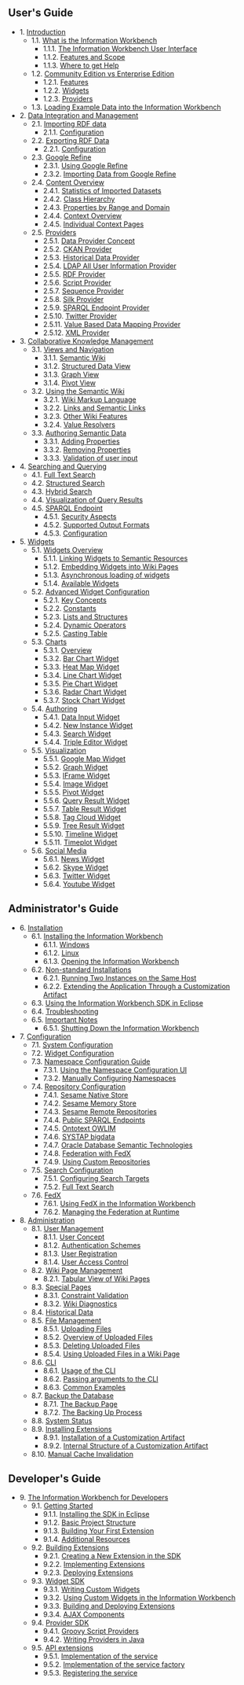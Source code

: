 == User's Guide ==
<ul class="tc">
<li>
<span>1.</span> [[Help:Introduction | Introduction]]
<ul>
<li>
<span>1.1.</span> [[Help:Introduction#What_is_the_Information_Workbench | What is the Information Workbench]]
<ul>
<li>
<span>1.1.1.</span> [[Help:Introduction#The_Information_Workbench_User_Interface | The Information Workbench User Interface]]
</li>
<li>
<span>1.1.2.</span> [[Help:Introduction#Features_and_Scope | Features and Scope]]
</li>
<li>
<span>1.1.3.</span> [[Help:Introduction#Where_to_get_Help | Where to get Help]]
</li>
</ul>
</li>
<li>
<span>1.2.</span> [[Help:CEvsEE | Community Edition vs Enterprise Edition]]
<ul>
<li>
<span>1.2.1.</span> [[Help:CEvsEE#Features | Features]]
</li>
<li>
<span>1.2.2.</span> [[Help:CEvsEE#Widgets | Widgets]]
</li>
<li>
<span>1.2.3.</span> [[Help:CEvsEE#Providers | Providers]]
</li>
</ul>
</li>
<li>
<span>1.3.</span> [[Help:ExampleData | Loading Example Data into the Information Workbench]]
</li>
</ul>
</li>
<li>
<span>2.</span> [[Help:DataIntegration | Data Integration and Management]]
<ul>
<li>
<span>2.1.</span> [[Help:RDFImport | Importing RDF data]]
<ul>
<li>
<span>2.1.1.</span> [[Help:RDFImport#Configuration | Configuration]]
</li>
</ul>
</li>
<li>
<span>2.2.</span> [[Help:RDFExport | Exporting RDF Data]]
<ul>
<li>
<span>2.2.1.</span> [[Help:RDFExport#Configuration | Configuration]]
</li>
</ul>
</li>
<li>
<span>2.3.</span> [[Help:GoogleRefine | Google Refine]]
<ul>
<li>
<span>2.3.1.</span> [[Help:GoogleRefine#Using_Google_Refine | Using Google Refine]]
</li>
<li>
<span>2.3.2.</span> [[Help:GoogleRefine#Importing_Data_from_Google_Refine | Importing Data from Google Refine]]
</li>
</ul>
</li>
<li>
<span>2.4.</span> [[Help:ContentOverview | Content Overview]]
<ul>
<li>
<span>2.4.1.</span> [[Help:ContentOverview#Statistics_of_Imported_Datasets | Statistics of Imported Datasets]]
</li>
<li>
<span>2.4.2.</span> [[Help:ContentOverview#Class_Hierarchy | Class Hierarchy]]
</li>
<li>
<span>2.4.3.</span> [[Help:ContentOverview#Properties_by_Range_and_Domain | Properties by Range and Domain]]
</li>
<li>
<span>2.4.4.</span> [[Help:ContentOverview#Context_Overview | Context Overview]]
</li>
<li>
<span>2.4.5.</span> [[Help:ContentOverview#Individual_Context_Pages | Individual Context Pages]]
</li>
</ul>
</li>
<li>
<span>2.5.</span> [[Help:Providers | Providers]]
<ul>
<li>
<span>2.5.1.</span> [[Help:Providers#Data_Provider_Concept | Data Provider Concept]]
</li>
<li>
<span>2.5.2.</span> [[Help:CkanProvider | CKAN Provider]]
</li>
<li>
<span>2.5.3.</span> [[Help:HistoricalDataProvider | Historical Data Provider]]
</li>
<li>
<span>2.5.4.</span> [[Help:LdapAllUserInfoProvider | LDAP All User Information Provider]]
</li>
<li>
<span>2.5.5.</span> [[Help:RDFProvider | RDF Provider]]
</li>
<li>
<span>2.5.6.</span> [[Help:ScriptProvider | Script Provider]]
</li>
<li>
<span>2.5.7.</span> [[Help:SequenceProvider | Sequence Provider]]
</li>
<li>
<span>2.5.8.</span> [[Help:SilkProvider | Silk Provider]]
</li>
<li>
<span>2.5.9.</span> [[Help:SPARQLEndpointProvider | SPARQL Endpoint Provider]]
</li>
<li>
<span>2.5.10.</span> [[Help:TwitterProvider | Twitter Provider]]
</li>
<li>
<span>2.5.11.</span> [[Help:ValueBasedDataMappingProvider | Value Based Data Mapping Provider]]
</li>
<li>
<span>2.5.12.</span> [[Help:XMLProvider | XML Provider]]
</li>
</ul>
</li>
</ul>
</li>
<li>
<span>3.</span> [[Help:KnowledgeManagement | Collaborative Knowledge Management]]
<ul>
<li>
<span>3.1.</span> [[Help:Views | Views and Navigation]]
<ul>
<li>
<span>3.1.1.</span> [[Help:Views#Semantic_Wiki | Semantic Wiki]]
</li>
<li>
<span>3.1.2.</span> [[Help:Views#Structured_Data_View | Structured Data View]]
</li>
<li>
<span>3.1.3.</span> [[Help:Views#Graph_View | Graph View]]
</li>
<li>
<span>3.1.4.</span> [[Help:Views#Pivot_View | Pivot View]]
</li>
</ul>
</li>
<li>
<span>3.2.</span> [[Help:Wiki | Using the Semantic Wiki]]
<ul>
<li>
<span>3.2.1.</span> [[Help:Wiki#Wiki_Markup_Language | Wiki Markup Language]]
</li>
<li>
<span>3.2.2.</span> [[Help:Wiki#Links_and_Semantic_Links | Links and Semantic Links]]
</li>
<li>
<span>3.2.3.</span> [[Help:Wiki#Other_Wiki_Features | Other Wiki Features]]
</li>
<li>
<span>3.2.4.</span> [[Help:ValueResolvers | Value Resolvers]]
</li>
</ul>
</li>
<li>
<span>3.3.</span> [[Help:TripleEditor | Authoring Semantic Data]]
<ul>
<li>
<span>3.3.1.</span> [[Help:TripleEditor#Adding_Properties | Adding Properties]]
</li>
<li>
<span>3.3.2.</span> [[Help:TripleEditor#Removing_Properties | Removing Properties]]
</li>
<li>
<span>3.3.3.</span> [[Help:TripleEditor#Validation_of_user_input | Validation of user input]]
</li>
</ul>
</li>
</ul>
</li>
<li>
<span>4.</span> [[Help:Search | Searching and Querying]]
<ul>
<li>
<span>4.1.</span> [[Help:Search#Full_Text_Search | Full Text Search]]
</li>
<li>
<span>4.2.</span> [[Help:Search#Structured_Search | Structured Search]]
</li>
<li>
<span>4.3.</span> [[Help:Search#Hybrid_Search | Hybrid Search]]
</li>
<li>
<span>4.4.</span> [[Help:Search#Visualization_of_Query_Results | Visualization of Query Results]]
</li>
<li>
<span>4.5.</span> [[Help:SPARQLEndpoint | SPARQL Endpoint]]
<ul>
<li>
<span>4.5.1.</span> [[Help:SPARQLEndpoint#Security_Aspects | Security Aspects]]
</li>
<li>
<span>4.5.2.</span> [[Help:SPARQLEndpoint#Supported_Output_Formats | Supported Output Formats]]
</li>
<li>
<span>4.5.3.</span> [[Help:SPARQLEndpoint#Configuration | Configuration]]
</li>
</ul>
</li>
</ul>
</li>
<li>
<span>5.</span> [[Help:Widgets | Widgets]]
<ul>
<li>
<span>5.1.</span> [[Help:Widgets#Widgets_Overview | Widgets Overview]]
<ul>
<li>
<span>5.1.1.</span> [[Help:Widgets#Linking_Widgets_to_Semantic_Resources | Linking Widgets to Semantic Resources]]
</li>
<li>
<span>5.1.2.</span> [[Help:Widgets#Embedding_Widgets_into_Wiki_Pages | Embedding Widgets into Wiki Pages]]
</li>
<li>
<span>5.1.3.</span> [[Help:Widgets#Asynchronous_loading_of_widgets | Asynchronous loading of widgets]]
</li>
<li>
<span>5.1.4.</span> [[Help:Widgets#Available_Widgets | Available Widgets]]
</li>
</ul>
</li>
<li>
<span>5.2.</span> [[Help:AdvancedWidgetConfiguration | Advanced Widget Configuration]]
<ul>
<li>
<span>5.2.1.</span> [[Help:AdvancedWidgetConfiguration#Key_Concepts | Key Concepts]]
</li>
<li>
<span>5.2.2.</span> [[Help:AdvancedWidgetConfiguration#Constants | Constants]]
</li>
<li>
<span>5.2.3.</span> [[Help:AdvancedWidgetConfiguration#Lists_and_Structures | Lists and Structures]]
</li>
<li>
<span>5.2.4.</span> [[Help:AdvancedWidgetConfiguration#Dynamic_Operators | Dynamic Operators]]
</li>
<li>
<span>5.2.5.</span> [[Help:AdvancedWidgetConfiguration#Casting_Table | Casting Table]]
</li>
</ul>
</li>
<li>
<span>5.3.</span> [[Help:Chart | Charts]]
<ul>
<li>
<span>5.3.1.</span> [[Help:Chart#Overview | Overview]]
</li>
<li>
<span>5.3.2.</span> [[Help:BarChart | Bar Chart Widget]]
</li>
<li>
<span>5.3.3.</span> [[Help:Heatmap | Heat Map Widget]]
</li>
<li>
<span>5.3.4.</span> [[Help:LineChart | Line Chart Widget]]
</li>
<li>
<span>5.3.5.</span> [[Help:PieChart | Pie Chart Widget]]
</li>
<li>
<span>5.3.6.</span> [[Help:RadarChart | Radar Chart Widget]]
</li>
<li>
<span>5.3.7.</span> [[Help:StockChart | Stock Chart Widget]]
</li>
</ul>
</li>
<li>
<span>5.4.</span> [[Help:Authoring | Authoring]]
<ul>
<li>
<span>5.4.1.</span> [[Help:DataInput | Data Input Widget]]
</li>
<li>
<span>5.4.2.</span> [[Help:NewInstance | New Instance Widget]]
</li>
<li>
<span>5.4.3.</span> [[Help:SearchWidget | Search Widget]]
</li>
<li>
<span>5.4.4.</span> [[Help:TripleEditorWidget | Triple Editor Widget]]
</li>
</ul>
</li>
<li>
<span>5.5.</span> [[Help:VisualizationWidgets | Visualization]]
<ul>
<li>
<span>5.5.1.</span> [[Help:GMap | Google Map Widget]]
</li>
<li>
<span>5.5.2.</span> [[Help:GraphWidget | Graph Widget]]
</li>
<li>
<span>5.5.3.</span> [[Help:IFrame | IFrame Widget]]
</li>
<li>
<span>5.5.4.</span> [[Help:Image | Image Widget]]
</li>
<li>
<span>5.5.5.</span> [[Help:PivotWidget | Pivot Widget]]
</li>
<li>
<span>5.5.6.</span> [[Help:QueryResult | Query Result Widget]]
</li>
<li>
<span>5.5.7.</span> [[Help:TableResult | Table Result Widget]]
</li>
<li>
<span>5.5.8.</span> [[Help:TagCloud | Tag Cloud Widget]]
</li>
<li>
<span>5.5.9.</span> [[Help:TreeResult | Tree Result Widget]]
</li>
<li>
<span>5.5.10.</span> [[Help:Timeline | Timeline Widget]]
</li>
<li>
<span>5.5.11.</span> [[Help:Timeplot | Timeplot Widget]]
</li>
</ul>
</li>
<li>
<span>5.6.</span> [[Help:SocialMediaWidgets | Social Media]]
<ul>
<li>
<span>5.6.1.</span> [[Help:News | News Widget]]
</li>
<li>
<span>5.6.2.</span> [[Help:Skype | Skype Widget]]
</li>
<li>
<span>5.6.3.</span> [[Help:Twitter | Twitter Widget]]
</li>
<li>
<span>5.6.4.</span> [[Help:Youtube | Youtube Widget]]
</li>
</ul>
</li>
</ul>
</li>
</ul>

== Administrator's Guide ==
<ul class="tc">
<li>
<span>6.</span> [[Help:Installation | Installation]]
<ul>
<li>
<span>6.1.</span> [[Help:Installation#Installing_the_Information_Workbench | Installing the Information Workbench]]
<ul>
<li>
<span>6.1.1.</span> [[Help:Installation#Windows | Windows]]
</li>
<li>
<span>6.1.2.</span> [[Help:Installation#Linux | Linux]]
</li>
<li>
<span>6.1.3.</span> [[Help:Installation#Opening_the_Information_Workbench | Opening the Information Workbench]]
</li>
</ul>
</li>
<li>
<span>6.2.</span> [[Help:Installation#Non-standard_Installations | Non-standard Installations]]
<ul>
<li>
<span>6.2.1.</span> [[Help:Installation#Running_Two_Instances_on_the_Same_Host | Running Two Instances on the Same Host]]
</li>
<li>
<span>6.2.2.</span> [[Help:Installation#Extending_the_Application_Through_a_Customization_Artifact | Extending the Application Through a Customization Artifact]]
</li>
</ul>
</li>
<li>
<span>6.3.</span> [[Help:Installation#Using_the_Information_Workbench_SDK_in_Eclipse | Using the Information Workbench SDK in Eclipse]]
</li>
<li>
<span>6.4.</span> [[Help:Installation#Troubleshooting | Troubleshooting]]
</li>
<li>
<span>6.5.</span> [[Help:Installation#Important_Notes | Important Notes]]
<ul>
<li>
<span>6.5.1.</span> [[Help:Installation#Shutting_Down_the_Information_Workbench | Shutting Down the Information Workbench]]
</li>
</ul>
</li>
</ul>
</li>
<li>
<span>7.</span> [[Help:Configuration | Configuration]]
<ul>
<li>
<span>7.1.</span> [[Help:SystemConfiguration | System Configuration]]
</li>
<li>
<span>7.2.</span> [[Help:WidgetConfiguration | Widget Configuration]]
</li>
<li>
<span>7.3.</span> [[Help:NamespaceConfig | Namespace Configuration Guide]]
<ul>
<li>
<span>7.3.1.</span> [[Help:NamespaceConfig#Using_the_Namespace_Configuration_UI | Using the Namespace Configuration UI]]
</li>
<li>
<span>7.3.2.</span> [[Help:NamespaceConfig#Manually_Configuring_Namespaces | Manually Configuring Namespaces]]
</li>
</ul>
</li>
<li>
<span>7.4.</span> [[Help:RepositoryConfiguration | Repository Configuration]]
<ul>
<li>
<span>7.4.1.</span> [[Help:RepositoryConfiguration#Sesame_Native_Store | Sesame Native Store]]
</li>
<li>
<span>7.4.2.</span> [[Help:RepositoryConfiguration#Sesame_Memory_Store | Sesame Memory Store]]
</li>
<li>
<span>7.4.3.</span> [[Help:RepositoryConfiguration#Sesame_Remote_Repositories | Sesame Remote Repositories]]
</li>
<li>
<span>7.4.4.</span> [[Help:RepositoryConfiguration#Public_SPARQL_Endpoints | Public SPARQL Endpoints]]
</li>
<li>
<span>7.4.5.</span> [[Help:RepositoryConfiguration#Ontotext_OWLIM | Ontotext OWLIM]]
</li>
<li>
<span>7.4.6.</span> [[Help:RepositoryConfiguration#SYSTAP_bigdata | SYSTAP bigdata]]
</li>
<li>
<span>7.4.7.</span> [[Help:RepositoryConfiguration#Oracle_Database_Semantic_Technologies | Oracle Database Semantic Technologies]]
</li>
<li>
<span>7.4.8.</span> [[Help:RepositoryConfiguration#Federation_with_FedX | Federation with FedX]]
</li>
<li>
<span>7.4.9.</span> [[Help:RepositoryConfiguration#Using_Custom_Repositories | Using Custom Repositories]]
</li>
</ul>
</li>
<li>
<span>7.5.</span> [[Help:SearchConfiguration | Search Configuration]]
<ul>
<li>
<span>7.5.1.</span> [[Help:SearchConfiguration#Configuring_Search_Targets | Configuring Search Targets]]
</li>
<li>
<span>7.5.2.</span> [[Help:SearchConfiguration#Full_Text_Search | Full Text Search]]
</li>
</ul>
</li>
<li>
<span>7.6.</span> [[Help:FedX | FedX]]
<ul>
<li>
<span>7.6.1.</span> [[Help:FedX#Using_FedX_in_the_Information_Workbench | Using FedX in the Information Workbench]]
</li>
<li>
<span>7.6.2.</span> [[Help:FedX#Managing_the_Federation_at_Runtime | Managing the Federation at Runtime]]
</li>
</ul>
</li>
</ul>
</li>
<li>
<span>8.</span> [[Help:Admin | Administration]]
<ul>
<li>
<span>8.1.</span> [[Help:UserManagement | User Management]]
<ul>
<li>
<span>8.1.1.</span> [[Help:UserManagement#User_Concept | User Concept]]
</li>
<li>
<span>8.1.2.</span> [[Help:UserManagement#Authentication_Schemes | Authentication Schemes]]
</li>
<li>
<span>8.1.3.</span> [[Help:UserManagement#User_Registration | User Registration]]
</li>
<li>
<span>8.1.4.</span> [[Help:UserManagement#User_Access_Control | User Access Control]]
</li>
</ul>
</li>
<li>
<span>8.2.</span> [[Help:WikiManagement | Wiki Page Management]]
<ul>
<li>
<span>8.2.1.</span> [[Help:WikiManagement#Tabular_View_of_Wiki_Pages | Tabular View of Wiki Pages]]
</li>
</ul>
</li>
<li>
<span>8.3.</span> [[Help:SpecialPages | Special Pages]]
<ul>
<li>
<span>8.3.1.</span> [[Help:Constraints | Constraint Validation]]
</li>
<li>
<span>8.3.2.</span> [[Help:WikiDiagnostics | Wiki Diagnostics]]
</li>
</ul>
</li>
<li>
<span>8.4.</span> [[Help:HistoricalData | Historical Data]]
</li>
<li>
<span>8.5.</span> [[Help:Upload | File Management]]
<ul>
<li>
<span>8.5.1.</span> [[Help:Upload#Uploading_Files | Uploading Files]]
</li>
<li>
<span>8.5.2.</span> [[Help:Upload#Overview_of_Uploaded_Files | Overview of Uploaded Files]]
</li>
<li>
<span>8.5.3.</span> [[Help:Upload#Deleting_Uploaded_Files | Deleting Uploaded Files]]
</li>
<li>
<span>8.5.4.</span> [[Help:Upload#Using_Uploaded_Files_in_a_Wiki_Page | Using Uploaded Files in a Wiki Page]]
</li>
</ul>
</li>
<li>
<span>8.6.</span> [[Help:CLI | CLI]]
<ul>
<li>
<span>8.6.1.</span> [[Help:CLI#Usage_of_the_CLI | Usage of the CLI]]
</li>
<li>
<span>8.6.2.</span> [[Help:CLI#Passing_arguments_to_the_CLI | Passing arguments to the CLI]]
</li>
<li>
<span>8.6.3.</span> [[Help:CLI#Common_Examples | Common Examples]]
</li>
</ul>
</li>
<li>
<span>8.7.</span> [[Help:BackupDatabase | Backup the Database]]
<ul>
<li>
<span>8.7.1.</span> [[Help:BackupDatabase#The_Backup_Page | The Backup Page]]
</li>
<li>
<span>8.7.2.</span> [[Help:BackupDatabase#The_Backing_Up_Process | The Backing Up Process]]
</li>
</ul>
</li>
<li>
<span>8.8.</span> [[Help:StatusPage | System Status]]
</li>
<li>
<span>8.9.</span> [[Help:Extensions | Installing Extensions]]
<ul>
<li>
<span>8.9.1.</span> [[Help:Extensions#Installation_of_a_Customization_Artifact | Installation of a Customization Artifact]]
</li>
<li>
<span>8.9.2.</span> [[Help:Extensions#Internal_Structure_of_a_Customization_Artifact | Internal Structure of a Customization Artifact]]
</li>
</ul>
</li>
<li>
<span>8.10.</span> [[Help:Cache | Manual Cache Invalidation]]
</li>
</ul>
</li>
</ul>
</li>
</ul>

== Developer's Guide ==
<ul class="tc">
<li>
<span>9.</span> [[Help:Developers | The Information Workbench for Developers]]
<ul>
<li>
<span>9.1.</span> [[Help:Developers#Getting_Started | Getting Started]]
<ul>
<li>
<span>9.1.1.</span> [[Help:Developers#Installing_the_SDK_in_Eclipse | Installing the SDK in Eclipse]]
</li>
<li>
<span>9.1.2.</span> [[Help:Developers#Basic_Project_Structure | Basic Project Structure]]
</li>
<li>
<span>9.1.3.</span> [[Help:Developers#Building_Your_First_Extension | Building Your First Extension]]
</li>
<li>
<span>9.1.4.</span> [[Help:Developers#Additional_Resources | Additional Resources]]
</li>
</ul>
</li>
<li>
<span>9.2.</span> [[Help:BuildingExtensions | Building Extensions]]
<ul>
<li>
<span>9.2.1.</span> [[Help:BuildingExtensions#Creating_a_New_Extension_in_the_SDK | Creating a New Extension in the SDK]]
</li>
<li>
<span>9.2.2.</span> [[Help:BuildingExtensions#Implementing_Extensions | Implementing Extensions]]
</li>
<li>
<span>9.2.3.</span> [[Help:BuildingExtensions#Deploying_Extensions | Deploying Extensions]]
</li>
</ul>
</li>
<li>
<span>9.3.</span> [[Help:WidgetSDK | Widget SDK]]
<ul>
<li>
<span>9.3.1.</span> [[Help:WidgetSDK#Writing_Custom_Widgets | Writing Custom Widgets]]
</li>
<li>
<span>9.3.2.</span> [[Help:WidgetSDK#Using_Custom_Widgets_in_the_Information_Workbench | Using Custom Widgets in the Information Workbench]]
</li>
<li>
<span>9.3.3.</span> [[Help:WidgetSDK#Building_and_Deploying_Extensions | Building and Deploying Extensions]]
</li>
<li>
<span>9.3.4.</span> [[Help:WidgetSDK#AJAX_Components | AJAX Components]]
</li>
</ul>
</li>
<li>
<span>9.4.</span> [[Help:ProviderSDK | Provider SDK]]
<ul>
<li>
<span>9.4.1.</span> [[Help:ProviderSDK#Groovy_Script_Providers | Groovy Script Providers]]
</li>
<li>
<span>9.4.2.</span> [[Help:ProviderSDK#Writing_Providers_in_Java | Writing Providers in Java]]
</li>
</ul>
</li>
<li>
<span>9.5.</span> [[Help:APIExtensions | API extensions]]
<ul>
<li>
<span>9.5.1.</span> [[Help:APIExtensions#Implementation_of_the_service | Implementation of the service]]
</li>
<li>
<span>9.5.2.</span> [[Help:APIExtensions#Implementation_of_the_service_factory | Implementation of the service factory]]
</li>
<li>
<span>9.5.3.</span> [[Help:APIExtensions#Registering_the_service | Registering the service]]
</li>
</ul>
</li>
</ul>
</li>
</ul>

